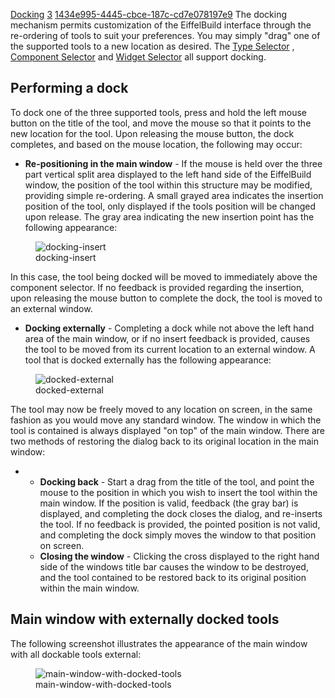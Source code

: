 [[Property:title|Docking]]
[[Property:weight|3]]
[[Property:uuid|1434e995-4445-cbce-187c-cd7e078197e9]]
The docking mechanism permits customization of the EiffelBuild interface through the re-ordering of tools to suit your preferences. You may simply "drag" one of the supported tools to a new location as desired. The [[Type selector|Type Selector]] , [[Component selector|Component Selector]]  and [[Widget selector|Widget Selector]]  all support docking. 

==Performing a dock==

To dock one of the three supported tools, press and hold the left mouse button on the title of the tool, and move the mouse so that it points to the new location for the tool. Upon releasing the mouse button, the dock completes, and based on the mouse location, the following may occur: 
*  '''Re-positioning in the main window''' - If the mouse is held over the three part vertical split area displayed to the left hand side of the EiffelBuild window, the position of the tool within this structure may be modified, providing simple re-ordering. A small grayed area indicates the insertion position of the tool, only displayed if the tools position will be changed upon release. The gray area indicating the new insertion point has the following appearance: 


[[Image:docking-insert]]  


In this case, the tool being docked will be moved to immediately above the component selector. If no feedback is provided regarding the insertion, upon releasing the mouse button to complete the dock, the tool is moved to an external window. 
*  '''Docking externally''' - Completing a dock while not above the left hand area of the main window, or if no insert feedback is provided, causes the tool to be moved from its current location to an external window. A tool that is docked externally has the following appearance: 


[[Image:docked-external]]  


The tool may now be freely moved to any location on screen, in the same fashion as you would move any standard window. The window in which the tool is contained is always displayed "on top" of the main window. There are two methods of restoring the dialog back to its original location in the main window: 
**  '''Docking back''' - Start a drag from the title of the tool, and point the mouse to the position in which you wish to insert the tool within the main window. If the position is valid, feedback (the gray bar) is displayed, and completing the dock closes the dialog, and re-inserts the tool. If no feedback is provided, the pointed position is not valid, and completing the dock simply moves the window to that position on screen. 
**  '''Closing the window''' - Clicking the cross displayed to the right hand side of the windows title bar causes the window to be destroyed, and the tool contained to be restored back to its original position within the main window. 


{{note|The position of tools that have been docked, is maintained automatically between EiffelBuild sessions. When a new project is opened, they are restored to the positions that they had during the last use. }}

==Main window with externally docked tools==

The following screenshot illustrates the appearance of the main window with all dockable tools external: 


[[Image:main-window-with-docked-tools]]  


{{seealso|<br/>
[[EiffelBuild: General interface description|General interface description]]  }}





